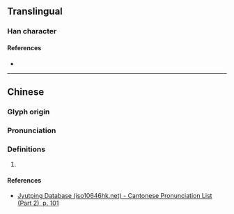 {{character info}}
==Translingual==

===Han character===
{{Han char|rn=46|rad=山|as=12|sn=15|four=|canj=UNAO|ids=⿰山象}}

====References====
* {{Han ref|kx=0319.170|dkj=08448|hdz=10799.040|uh=5D91|ud=23953}}

----

==Chinese==
{{zh-forms}}

===Glyph origin===
{{Han etym}}

===Pronunciation===
{{zh-pron
|m=xiàng
|c=zoeng6
|mc=y
|oc=y
|cat=
}}

===Definitions===
{{zh-hanzi}}

# {{rfdef|zh}}

====References====
* [http://www.iso10646hk.net/jp/document/download.jsp Jyutping Database (iso10646hk.net) - Cantonese Pronunciation List (Part 2), p. 101]